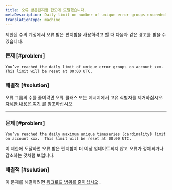 ```yaml
---
title: 오류 받은편지함 한도에 도달했습니다.
metaDescription: Daily limit on number of unique error groups exceeded
translationType: machine
---
```


제한된 수의 계정에서 오류 받은 편지함을 사용하려고 할 때 다음과 같은 경고를 받을 수 있습니다.

### 문제 [#problem]

```
You’ve reached the daily limit of unique error groups on account xxx.  This limit will be reset at 00:00 UTC.
```

### 해결책 [#solution]

오류 그룹의 수를 줄이려면 오류 클래스 또는 메시지에서 고유 식별자를 제거하십시오. [자세한 내용은 여기](https://docs.newrelic.com/docs/errors-inbox/errors-inbox/#similar-events) 를 참조하십시오.

* * *

### 문제 [#problem]

```
You’ve reached the daily maximum unique timeseries (cardinality) limit on account xxx.  This limit will be reset at 00:00 UTC.
```

이 제한에 도달하면 오류 받은 편지함이 더 이상 업데이트되지 않고 오류가 정체되거나 감소하는 것처럼 보입니다.

### 해결책 [#solution]

이 문제를 해결하려면 [워크로드 범위를 줄이십시오](/docs/new-relic-one/use-new-relic-one/workloads/use-workloads/) .